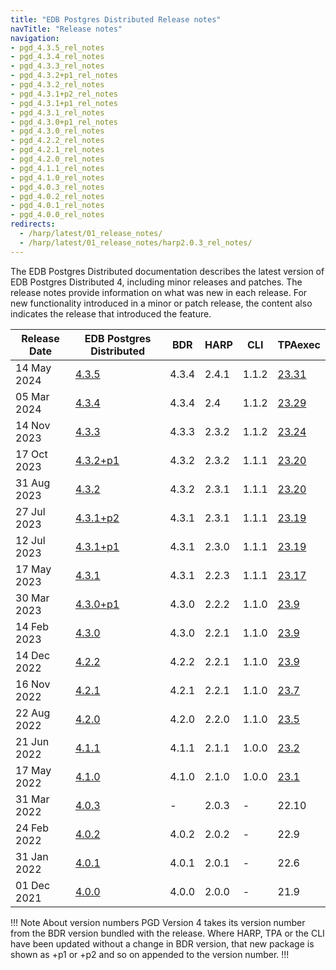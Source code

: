 ```yaml
---
title: "EDB Postgres Distributed Release notes"
navTitle: "Release notes"
navigation:
- pgd_4.3.5_rel_notes
- pgd_4.3.4_rel_notes
- pgd_4.3.3_rel_notes
- pgd_4.3.2+p1_rel_notes
- pgd_4.3.2_rel_notes
- pgd_4.3.1+p2_rel_notes
- pgd_4.3.1+p1_rel_notes
- pgd_4.3.1_rel_notes
- pgd_4.3.0+p1_rel_notes
- pgd_4.3.0_rel_notes
- pgd_4.2.2_rel_notes
- pgd_4.2.1_rel_notes
- pgd_4.2.0_rel_notes
- pgd_4.1.1_rel_notes
- pgd_4.1.0_rel_notes
- pgd_4.0.3_rel_notes
- pgd_4.0.2_rel_notes
- pgd_4.0.1_rel_notes
- pgd_4.0.0_rel_notes
redirects:
  - /harp/latest/01_release_notes/
  - /harp/latest/01_release_notes/harp2.0.3_rel_notes/
---
```


The EDB Postgres Distributed documentation describes the latest version of EDB Postgres Distributed 4, including minor releases and patches. The release notes provide information on what was new in each release. For new functionality introduced in a minor or patch release, the content also indicates the release that introduced the feature.

| Release Date | EDB Postgres Distributed            | BDR   | HARP  | CLI   | TPAexec                                                      |
|--------------|-------------------------------------|-------|-------|-------|--------------------------------------------------------------|
| 14 May 2024  | [4.3.5](pgd_4.3.5_rel_notes)        | 4.3.4 | 2.4.1 | 1.1.2 | [23.31](/tpa/latest/rel_notes/tpa_23.31_rel_notes/)           |
| 05 Mar 2024  | [4.3.4](pgd_4.3.4_rel_notes)        | 4.3.4 | 2.4   | 1.1.2 | [23.29](/tpa/latest/rel_notes/tpa_23.29_rel_notes/)           |
| 14 Nov 2023  | [4.3.3](pgd_4.3.3_rel_notes)        | 4.3.3 | 2.3.2 | 1.1.2 | [23.24](/tpa/latest/rel_notes/tpa_23.24_rel_notes)           |
| 17 Oct 2023  | [4.3.2+p1](pgd_4.3.2+p1_rel_notes)  | 4.3.2 | 2.3.2 | 1.1.1 | [23.20](/tpa/latest/rel_notes/tpa_23.20_rel_notes)           |
| 31 Aug 2023  | [4.3.2 ](pgd_4.3.2_rel_notes)       | 4.3.2 | 2.3.1 | 1.1.1 | [23.20](/tpa/latest/rel_notes/tpa_23.20_rel_notes)           |
| 27 Jul 2023  | [4.3.1+p2 ](pgd_4.3.1+p2_rel_notes) | 4.3.1 | 2.3.1 | 1.1.1 | [23.19](/tpa/latest/rel_notes/tpa_23.19_rel_notes)           |
| 12 Jul 2023  | [4.3.1+p1 ](pgd_4.3.1+p1_rel_notes) | 4.3.1 | 2.3.0 | 1.1.1 | [23.19](/tpa/latest/rel_notes/tpa_23.19_rel_notes)           |
| 17 May 2023  | [4.3.1](pgd_4.3.1_rel_notes)        | 4.3.1 | 2.2.3 | 1.1.1 | [23.17](/tpa/latest/rel_notes/tpa_23.17_rel_notes)           |
| 30 Mar 2023  | [4.3.0+p1](pgd_4.3.0+p1_rel_notes)  | 4.3.0 | 2.2.2 | 1.1.0 | [23.9](/tpa/latest/rel_notes/tpa_23.1-11_rel_notes/#tpa-239) |
| 14 Feb 2023  | [4.3.0](pgd_4.3.0_rel_notes)        | 4.3.0 | 2.2.1 | 1.1.0 | [23.9](/tpa/latest/rel_notes/tpa_23.1-11_rel_notes/#tpa-239) |
| 14 Dec 2022  | [4.2.2](pgd_4.2.2_rel_notes)        | 4.2.2 | 2.2.1 | 1.1.0 | [23.9](/tpa/latest/rel_notes/tpa_23.1-11_rel_notes/#tpa-239) |
| 16 Nov 2022  | [4.2.1](pgd_4.2.1_rel_notes)        | 4.2.1 | 2.2.1 | 1.1.0 | [23.7](/tpa/latest/rel_notes/tpa_23.1-11_rel_notes/#tpa-237) |
| 22 Aug 2022  | [4.2.0](pgd_4.2.0_rel_notes)        | 4.2.0 | 2.2.0 | 1.1.0 | [23.5](/tpa/latest/rel_notes/tpa_23.1-11_rel_notes/#tpa-235) |
| 21 Jun 2022  | [4.1.1](pgd_4.1.1_rel_notes)        | 4.1.1 | 2.1.1 | 1.0.0 | [23.2](/tpa/latest/rel_notes/tpa_23.1-11_rel_notes/#tpa-232) |
| 17 May 2022  | [4.1.0](pgd_4.1.0_rel_notes)        | 4.1.0 | 2.1.0 | 1.0.0 | [23.1](/tpa/latest/rel_notes/tpa_23.1-11_rel_notes/#tpa-231) |
| 31 Mar 2022  | [4.0.3](pgd_4.0.3_rel_notes)        | -     | 2.0.3 | -     | 22.10                                                        |
| 24 Feb 2022  | [4.0.2](pgd_4.0.2_rel_notes)        | 4.0.2 | 2.0.2 | -     | 22.9                                                         |
| 31 Jan 2022  | [4.0.1](pgd_4.0.1_rel_notes)        | 4.0.1 | 2.0.1 | -     | 22.6                                                         |
| 01 Dec 2021  | [4.0.0](pgd_4.0.0_rel_notes)        | 4.0.0 | 2.0.0 | -     | 21.9                                                         |


!!! Note About version numbers
PGD Version 4 takes its version number from the BDR version bundled with the release. Where HARP, TPA or the CLI have been updated without a change in BDR version, that new package is shown as +p1 or +p2 and so on appended to the version number.
!!!

